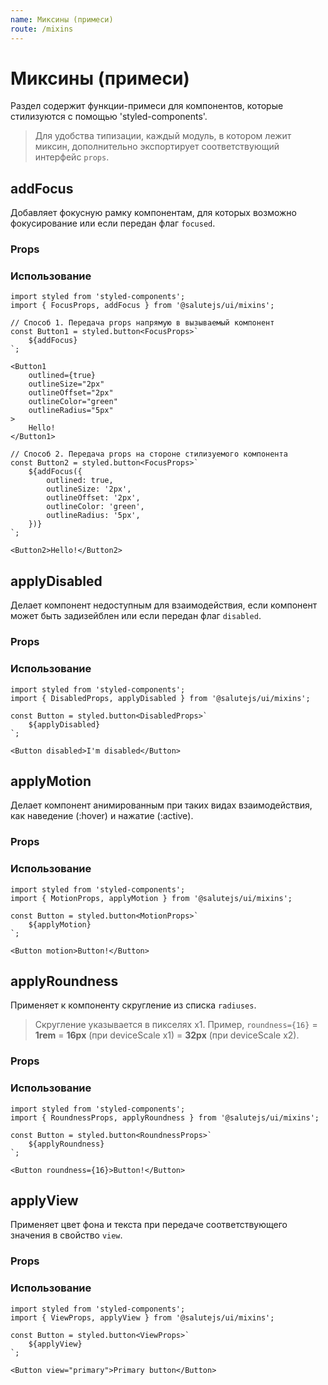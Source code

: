 ```yaml
---
name: Миксины (примеси)
route: /mixins
---
```





# Миксины (примеси)
Раздел содержит функции-примеси для компонентов, которые стилизуются с помощью 'styled-components'.

> Для удобства типизации, каждый модуль, в котором лежит миксин, дополнительно экспортирует соответствующий интерфейс ``props``.

## addFocus
Добавляет фокусную рамку компонентам, для которых возможно фокусирование или если передан флаг ``focused``.

### Props
<Props of={addFocus} />

### Использование
```tsx
import styled from 'styled-components';
import { FocusProps, addFocus } from '@salutejs/ui/mixins';

// Способ 1. Передача props напрямую в вызываемый компонент
const Button1 = styled.button<FocusProps>`
    ${addFocus}
`;

<Button1
    outlined={true}
    outlineSize="2px"
    outlineOffset="2px"
    outlineColor="green"
    outlineRadius="5px"
>
    Hello!
</Button1>

// Способ 2. Передача props на стороне стилизуемого компонента
const Button2 = styled.button<FocusProps>`
    ${addFocus({
        outlined: true,
        outlineSize: '2px',
        outlineOffset: '2px',
        outlineColor: 'green',
        outlineRadius: '5px',
    })}
`;

<Button2>Hello!</Button2>
```

## applyDisabled
Делает компонент недоступным для взаимодействия, если компонент может быть задизейблен или если передан флаг ``disabled``.

### Props
<Props of={applyDisabled} />

### Использование
```tsx
import styled from 'styled-components';
import { DisabledProps, applyDisabled } from '@salutejs/ui/mixins';

const Button = styled.button<DisabledProps>`
    ${applyDisabled}
`;

<Button disabled>I'm disabled</Button>
```

## applyMotion
Делает компонент анимированным при таких видах взаимодействия, как наведение (:hover) и нажатие (:active).

### Props
<Props of={applyMotion} />

### Использование
```tsx
import styled from 'styled-components';
import { MotionProps, applyMotion } from '@salutejs/ui/mixins';

const Button = styled.button<MotionProps>`
    ${applyMotion}
`;

<Button motion>Button!</Button>
```

## applyRoundness
Применяет к компоненту скругление из списка ``radiuses``.

> Скругление указывается в пикселях x1.
Пример, ``roundness={16}`` = **1rem** = **16px** (при deviceScale x1) = **32px** (при deviceScale x2).

### Props
<Props of={applyRoundness} />

### Использование
```tsx
import styled from 'styled-components';
import { RoundnessProps, applyRoundness } from '@salutejs/ui/mixins';

const Button = styled.button<RoundnessProps>`
    ${applyRoundness}
`;

<Button roundness={16}>Button!</Button>
```

## applyView
Применяет цвет фона и текста при передаче соответствующего значения в свойство ``view``.

### Props
<Props of={applyView} />

### Использование
```tsx
import styled from 'styled-components';
import { ViewProps, applyView } from '@salutejs/ui/mixins';

const Button = styled.button<ViewProps>`
    ${applyView}
`;

<Button view="primary">Primary button</Button>
```
